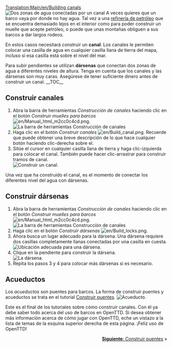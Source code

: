 [[Translation:Main/en/Building canals]]{{en/-}}{{es/Tutorial}}
[[File:en/Canal.png|left|frame|Dos zonas de agua conectadas por un canal]]
A veces quieres que un barco vaya por donde no hay agua. Tal vez a una [[Main/es/Refinería|refinería de petróleo]] que se encuentra demasiado lejos en el interior como para poder construir un muelle que acepte petróleo, o puede que unas montañas obliguen a sus barcos a dar largos rodeos.

En estos casos necesitará construir un '''canal'''. Los canales le permiten colocar una casilla de agua en cualquier casilla llana de tierra del mapa, incluso si esa casilla está sobre el nivel del mar.

Para subir pendientes se utilizan '''dársenas''' que conectan dos zonas de agua a diferentes niveles de altura. Tenga en cuenta que los canales y las dársenas son muy caras. Asegúrese de tener suficiente dinero antes de construir un canal.
__TOC__
<div style="clear: left"></div>
==Construir canales==
# Abra la barra de herramientas ''Construcción de canales'' haciendo clic en el botón ''Construir muelles para barcos'' [[File:en/Manual html m2cc0c4cd.png]].<br/>[[File:es/Dock toolbar.png|frame|none|La barra de herramientas Construcción de canales]]
# Haga clic en el botón ''Construir canales'' [[File:en/Build canal.png]]. Recuerde que puede obtener una breve descripción de lo que hace cualquier botón haciendo clic-derecha sobre el.
# Sitúe el cursor en cualquier casilla llana de tierra y haga clic-izquierda para colocar el canal. También puede hacer clic-arrastrar para construir tramos de canal.<br/>[[File:en/Building-canals-1.png|frame|none|Construir un canal.]]

Una vez que ha construido el canal, es el momento de conectar los diferentes nivel del agua con dársenas.

==Construir dársenas==
# Abra la barra de herramientas ''Construcción de canales'' haciendo clic en el botón ''Construir muelles para barcos'' [[File:en/Manual html m2cc0c4cd.png]].<br/>[[File:es/Dock toolbar.png|frame|none|La barra de herramientas Construcción de canales]]
# Haga clic en el botón ''Construir dársenas'' [[File:en/Build locks.png]].
# Ahora busca un lugar adecuado para la dársena. Una dársena requiere dos casillas completamente llanas conectadas por una casilla en cuesta.<br/>[[File:en/Building-canals-2.png|frame|none|Ubicación adecuada para una dársena.]]
# Clique en la pendiente para construir la dársena.<br/>[[File:en/Building-canals-3.png|frame|none|La dársena.]]
# Repita los pasos 3 y 4 para colocar más dársenas si es necesario.

==Acueductos==
Los ''acueductos'' son puentes para barcos. La forma de construir puentes y acueductos se trata en el tutorial [[Main/es/Construir puentes|Construir puentes]].
[[File:en/Aqueduct.png|frame|none|Acueducto.]]

Este es el final de los tutoriales sobre cómo construir canales. Con él ya debe saber todo acerca del uso de barcos en OpenTTD. Si desea obtener más información acerca de cómo jugar con OpenTTD, eche un vistazo a la lista de temas de la esquina superior derecha de esta página. ¡Feliz uso de OpenTTD!

<span style="float: right">[[Main/es/Construir puentes|'''Siguiente''': Construir puentes]] &raquo;</span>